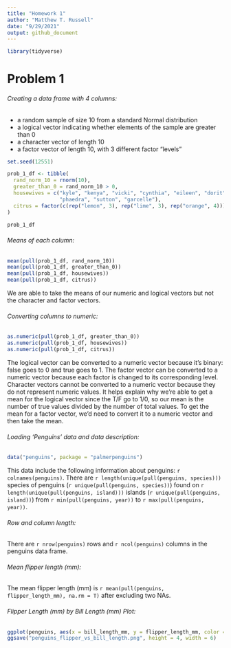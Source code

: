 ```yaml
---
title: "Homework 1"
author: "Matthew T. Russell"
date: "9/29/2021"
output: github_document
---
```


```r
library(tidyverse)
```

# Problem 1

###### Creating a data frame with 4 columns:
* a random sample of size 10 from a standard Normal distribution
* a logical vector indicating whether elements of the sample are greater than 0
* a character vector of length 10
* a factor vector of length 10, with 3 different factor “levels”

```r
set.seed(12551)

prob_1_df <- tibble(
  rand_norm_10 = rnorm(10),
  greater_than_0 = rand_norm_10 > 0,
  housewives = c("kyle", "kenya", "vicki", "cynthia", "eileen", "dorit", "jeana",
                 "phaedra", "sutton", "garcelle"),
  citrus = factor(c(rep("lemon", 3), rep("lime", 3), rep("orange", 4)))
)

```

```r
prob_1_df
```

###### Means of each column:

```r
mean(pull(prob_1_df, rand_norm_10)) 
mean(pull(prob_1_df, greater_than_0))
mean(pull(prob_1_df, housewives))
mean(pull(prob_1_df, citrus))
```

We are able to take the means of our numeric and logical vectors but not the
character and factor vectors. 

###### Converting columns to numeric:

```r
as.numeric(pull(prob_1_df, greater_than_0))
as.numeric(pull(prob_1_df, housewives))
as.numeric(pull(prob_1_df, citrus))
```
The logical vector can be converted to a numeric vector because it's binary: false goes to 0
and true goes to 1. The factor vector can be converted to a numeric vector because each factor is
changed to its corresponding level. Character vectors cannot be converted to a numeric vector because
they do not represent numeric values. It helps explain why we're able to get a mean for the
logical vector since the T/F go to 1/0, so our mean is the number of true values divided by the number of total values. To get the mean for a factor vector, we'd need to convert it to a numeric vector and then take the mean. 

###### Loading 'Penguins' data and data description:

```r
data("penguins", package = "palmerpenguins")
```

This data include the following information about penguins: `r colnames(penguins)`. There are 
`r length(unique(pull(penguins, species)))` species of penguins (`r unique(pull(penguins, species))`)
found on `r length(unique(pull(penguins, island)))` islands (`r unique(pull(penguins, island))`) from
`r min(pull(penguins, year))` to `r max(pull(penguins, year))`.

###### Row and column length:

There are `r nrow(penguins)` rows and `r ncol(penguins)` columns in the penguins data frame.

###### Mean flipper length (mm):

The mean flipper length (mm) is `r mean(pull(penguins, flipper_length_mm), na.rm = T)` after excluding two NAs.

###### Flipper Length (mm) by Bill Length (mm) Plot:

```r

ggplot(penguins, aes(x = bill_length_mm, y = flipper_length_mm, color = species)) + geom_point()
ggsave("penguins_flipper_vs_bill_length.png", height = 4, width = 6)
```
